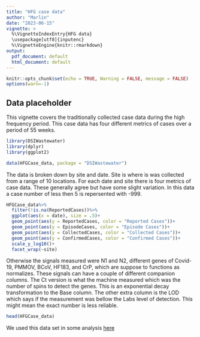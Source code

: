 ```yaml
---
title: "HFG case data"
author: "Marlin"
date: "2023-06-15"
vignette: >
  %\VignetteIndexEntry{HFG data}
  \usepackage[utf8]{inputenc}
  %\VignetteEngine{knitr::rmarkdown}
output:
  pdf_document: default
  html_document: default
---
```


```r
knitr::opts_chunk$set(echo = TRUE, Warning = FALSE, message = FALSE)
options(warn=-1)
```

## Data placeholder

This vignette covers the traditionally collected case data during the high frequency period. This case data has four different metrics of cases over a period of 55 weeks.
```r
library(DSIWastewater)
library(dplyr)
library(ggplot2)

data(HFGCase_data, package = "DSIWastewater")
```
The data is broken down by site and date. Site is where is was collected from a range of 10 locations. For each date and site there is four metrics of case data. These generally agree but have some slight variation. In this data a case number of less then 5 is repersented with -999.

```r

HFGCase_data%>%
  filter(!is.na(ReportedCases))%>%
  ggplot(aes(x = date), size = .5)+
  geom_point(aes(y = ReportedCases, color = "Reported Cases"))+
  geom_point(aes(y = EpisodeCases, color = "Episode Cases"))+
  geom_point(aes(y = CollectedCases, color = "Collected Cases"))+
  geom_point(aes(y = ConfirmedCases, color = "Confirmed Cases"))+
  scale_y_log10()+
  facet_wrap(~site)
```

Otherwise the signals measured were N1 and N2, different genes of Covid-19, PMMOV, BCoV, HF183, and CrP, which are suppose to functions as normalizes. These signals can have a couple of different companion columns. The Ct version is what the machine measured which was the number of spins to detect the genes. This is an exponential decay transformation to the Base column. The other extra column is the LOD which says if the measurement was bellow the Labs level of detection. This might mean the exact number is less reliable.
```r
head(HFGCase_data)

```


We used this data set in some analysis [here](https://github.com/AFIDSI/Covid19-Wastewater-Analysis/tree/main/results/CoVariants)
